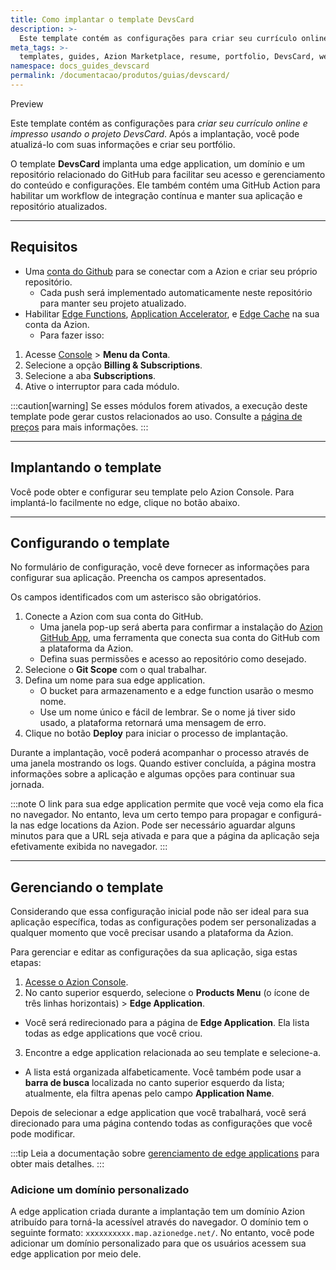 ```yaml
---
title: Como implantar o template DevsCard
description: >-
  Este template contém as configurações para criar seu currículo online e impresso usando o projeto DevsCard.
meta_tags: >-
  templates, guides, Azion Marketplace, resume, portfolio, DevsCard, web, print
namespace: docs_guides_devscard
permalink: /documentacao/produtos/guias/devscard/
---
```



<Tag severity="info" client:only="vue">
Preview
</Tag>

Este template contém as configurações para *criar seu currículo online e impresso usando o projeto DevsCard*. Após a implantação, você pode atualizá-lo com suas informações e criar seu portfólio.

O template **DevsCard** implanta uma edge application, um domínio e um repositório relacionado do GitHub para facilitar seu acesso e gerenciamento do conteúdo e configurações. Ele também contém uma GitHub Action para habilitar um workflow de integração contínua e manter sua aplicação e repositório atualizados.

---

## Requisitos

- Uma [conta do Github](https://github.com/signup) para se conectar com a Azion e criar seu próprio repositório.
  - Cada push será implementado automaticamente neste repositório para manter seu projeto atualizado.
- Habilitar [Edge Functions](/pt-br/documentacao/produtos/build/edge-application/edge-functions/), [Application Accelerator](/pt-br/documentacao/produtos/build/edge-application/application-accelerator/), e [Edge Cache](/pt-br/documentacao/produtos/build/edge-application/edge-cache/) na sua conta da Azion.
    - Para fazer isso:

1. Acesse [Console](https://console.azion.com) > **Menu da Conta**.
2. Selecione a opção **Billing & Subscriptions**.
3. Selecione a aba **Subscriptions**.
4. Ative o interruptor para cada módulo.

:::caution[warning]
Se esses módulos forem ativados, a execução deste template pode gerar custos relacionados ao uso. Consulte a [página de preços](/pt-br/documentacao/produtos/precos/) para mais informações.
:::

---

## Implantando o template

Você pode obter e configurar seu template pelo Azion Console. Para implantá-lo facilmente no edge, clique no botão abaixo.

<LinkButton
    label="Deploy"
    link="https://console.azion.com/create/astro/astro-devscard"
    icon="ai ai-azion"
    icon-pos="left"
  />

---
## Configurando o template

No formulário de configuração, você deve fornecer as informações para configurar sua aplicação. Preencha os campos apresentados.

Os campos identificados com um asterisco são obrigatórios.

1. Conecte a Azion com sua conta do GitHub.
    - Uma janela pop-up será aberta para confirmar a instalação do [Azion GitHub App](/pt-br/documentacao/produtos/guias/azion-github-app/), uma ferramenta que conecta sua conta do GitHub com a plataforma da Azion.
    - Defina suas permissões e acesso ao repositório como desejado.
2. Selecione o **Git Scope** com o qual trabalhar.
3. Defina um nome para sua edge application.
    - O bucket para armazenamento e a edge function usarão o mesmo nome.
    - Use um nome único e fácil de lembrar. Se o nome já tiver sido usado, a plataforma retornará uma mensagem de erro.
4. Clique no botão **Deploy** para iniciar o processo de implantação.

Durante a implantação, você poderá acompanhar o processo através de uma janela mostrando os logs. Quando estiver concluída, a página mostra informações sobre a aplicação e algumas opções para continuar sua jornada.

:::note
O link para sua edge application permite que você veja como ela fica no navegador. No entanto, leva um certo tempo para propagar e configurá-la nas edge locations da Azion. Pode ser necessário aguardar alguns minutos para que a URL seja ativada e para que a página da aplicação seja efetivamente exibida no navegador.
:::

---
## Gerenciando o template

Considerando que essa configuração inicial pode não ser ideal para sua aplicação específica, todas as configurações podem ser personalizadas a qualquer momento que você precisar usando a plataforma da Azion.

Para gerenciar e editar as configurações da sua aplicação, siga estas etapas:

1. [Acesse o Azion Console](https://console.azion.com).
2. No canto superior esquerdo, selecione o **Products Menu** (o ícone de três linhas horizontais) > **Edge Application**.
- Você será redirecionado para a página de **Edge Application**. Ela lista todas as edge applications que você criou.
3. Encontre a edge application relacionada ao seu template e selecione-a.
- A lista está organizada alfabeticamente. Você também pode usar a **barra de busca** localizada no canto superior esquerdo da lista; atualmente, ela filtra apenas pelo campo **Application Name**.

Depois de selecionar a edge application que você trabalhará, você será direcionado para uma página contendo todas as configurações que você pode modificar.

:::tip
Leia a documentação sobre [gerenciamento de edge applications](/pt-br/documentacao/produtos/build/edge-application/primeiros-passos/) para obter mais detalhes.
:::

### Adicione um domínio personalizado

A edge application criada durante a implantação tem um domínio Azion atribuído para torná-la acessível através do navegador. O domínio tem o seguinte formato: `xxxxxxxxxx.map.azionedge.net/`. No entanto, você pode adicionar um domínio personalizado para que os usuários acessem sua edge application por meio dele.


<LinkButton link="/pt-br/documentacao/produtos/guias/configurar-dominio/" label="COnsulte o guia para configurar domínios" severity="secondary" /> 







